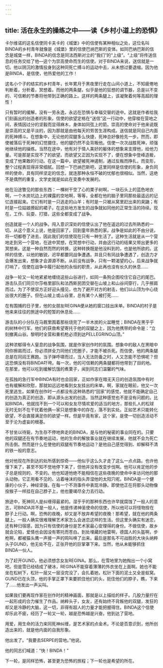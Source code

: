 ```yaml
---
---
---
```

title: 活在永生的操练之中——读《乡村小道上的恐惧》
---




卡尔维诺的这名信使同卡夫卡的《城堡》中的信使有某种相似之处，这位名叫BINDA的乡村青年就像是《城堡》里的信使巴纳巴斯的变体。如同巴纳巴斯的信念是城堡一样，BINDA的信念是同法西斯对立的“我们”的“上级”。“上级”将传送信息的任务交给了他—这个为崇高使命而生的信使。对于BINDA来说，送信就是一切。他以阴沉的激情投身到这种同死亡搏斗的运动中去，从未想过要退缩。因为他是BINDA，是信使，他热爱他的工作！

这名小个子的结实的乡村青年，长年累月于黑夜里行走在山间小道上，不知疲倦地判断着，分析着，冥想着。而他的两条腿，似乎是他的狂想的调节器，总是以不变的、可信赖的节奏将他带到正确的路上。这样的两条腿上，该凝聚着何等高超的理性！

只有暂时的缓解，没有一劳永逸，永远在恐惧与幸福交替的途中。这就是作者给我们刻画出的创造者的形象。信使的欲望定格在“送信”这一行动中，他穿梭在营地之间，表情因过分的坚毅而显得麻木，身体如同弦上的箭。崇高的使命对于他来说既是崇高的又是平淡的，因为那就是由他每天的劳苦生涯构成。送信就是同自己内面的死神搏斗。在想象中，无论他的双腿多么快捷，死神总好像抢先一步。然而，即使被落后于死神的幻觉摄住，他的腿仍然不会背叛他。信使一次次战胜死神，顽强地继续他的操练。当然在途中，他有对于情人美好的躯体的想象来支撑他，给他力量。可是那是实现不了的欲望。而欲望又正因为实现不了，便在想象中登峰造极，变成了他果敢的行动。在这一篇中，欲望被死神遏制，通过反叛而挣扎，而变形，整个过程表现得非常细腻。回想一下巴纳巴斯吧，这里同样是信使的形象，身负同样的使命，具有同样坚定的信念，就连那种永恒不破的忧郁也很相似。当然，这绝不是偶然的重复，文学史就是如此在变奏中发展的。

他在沿途瞥见的那些东西：一棵树干空了心的栗子树啊，一块石头上的蓝色地衣啊，一个木炭坑边上的裸露的空地啊，等等，全都在他的脑子里同那些最遥远的记忆连接起来。它们有时是一只逃走的山羊；有时是一只被从窝里赶出来的臭鼬；有时是一位姑娘撩起的裙子。在这些地方发生的战争就如同他的正常生活的持续。现在，工作、玩耍、打猎，这些全都变成了战争。

创造就是一个人的战争。闯入意识深处的信使认出了他在遥远的过去所熟悉的一切。从这个意义上说，他是回家了，回到童年熟悉的家。战争是如此的不由分说，将一切都卷了进去，因此我们的信使现在只有一种生活了。这种生活就是从一个营地走到另一个营地，在途中冥想，在冥想中行动，并由这行动的结果又带出更多的冥想来。这是一种自然而然的转换，这种转换既是他没料到的，也是他所欲的。这样的信使，以他的敏锐，迟早都要同战争遭遇。并且只有同战争遭遇了，创造力才会爆发出来，想象才会源源不断。从前没有战争，只有一颗渴望的心，后来战争就打响了，信使在战争中履行起他的永恒的职责，从此再也没有长久的休息……

战争一轮又一轮地紧紧地缠绕这些山谷进行，如同一条狗企图咬住它自己的尾巴。游击队员们同贝尔莎格里部队和法西斯民团交替在山坡上和山谷间穿行，几乎擦肩而过。为了不使双方正好迎头撞见，也为了避开对方的射击，他们以山顶为中心绕出很大的圈子。但在山坡上或山谷里，总有某个人被打死……

在有围捕的日子里，他的女朋友REGINA便从她的窗口挂出床单。BINDA的村子是他来来往往的旅途中的短暂的休息处……

游击队的小分队在马厩里围着那些烧完了一半木炭的火盆睡觉；BINDA在黑乎乎的树林中行军。他们的获救希望寄托于他的双腿之上，因为他携带的命令是：“立刻撤离山谷。黎明时全营和重机枪必须到达PELLEGRINO山顶。”

这种浓郁得令人窒息的战争氛围，就是作家创作时的氛围。想象中的敌人在黑暗中同你擦肩而过，你必须拼全力同他们兜圈子，才能不被杀死。而信使，他的两条腿总是在同阎王赛跑。当子弹呼啸而过，当人无法防备之时，人又怎能不恐惧呢？但这恐惧没有将BINDA吓垮。每一次，他的可信赖的两条腿都将他带到了目的地。在那里，他可以吃到缓解饥饿的煮栗子，闻到同志们温馨的气味。

在孤独的急行军中BINDA有时也会回家，正如作家在暗无天日的创造氛围中有时也有缓解和欣慰，那就如远远地看到女友挂出的床单。啊，家就在眼前，他又一次死里逃生。如果在创作时一点都没有这种熟悉的“回家”的感觉，他就不能确定自己的创造为真正的创造，即从源头出发的创造。当然这种感觉也不是没有问题的。比如BINDA，他就找不到一个可以和女友尽情欢爱的适当的地方，那些扎人的松球无时无刻不在干扰着他俩—家只是想象中的存在，落不到实处。正如艺术只能转化欲望，不会直接满足你的欲望一样。但是毕竟有家，这个家，是使一切创造活动不至于沦为虚妄的根基。

不甘坐以待毙，为生存不停地奔走的BINDA，是与他的秘密的事业同在的。只要他的双腿还在有节奏地运动，他的生命的解放事业就在继续发展，他就不会为死亡所击倒。然而是什么在使他的双腿有节奏地运动？是他自己感觉得到、却解释不清的铁一般的意志。

他对他现在所到达的处所感到惊奇——他似乎这么久才走了这么一点点路。也许他慢下来了，甚至不知不觉地停下来了，但他并没有改变步伐啊。他可以肯定他的步子总是规则的、不变的。他也知道他绝不能相信在这些夜晚的使命中来访问他的那头动物，它正用看不见的、沾着唾沫的指头弄湿他的太阳穴呢。BINDA是一个健康的小伙子，神经坚强，在每一个不测事件中表现冷静。即使他正在将那头动物像拴猴子一样挂在自己脖子上，他也要竭尽全力去行动。

旅途中，死神同人是纠缠得最紧的。湿乎乎的那种东西也许早就腐蚀了一般人的意志，可BINDA并不是一般人，他是传递神圣使命的信使，所以他可以将怪物拴在脖子上行动。啊，恐怖的夜晚，却又是不放弃希望的夜晚！那希望，就在他的两条腿上。一般人确实很难理解艺术家怎么会迷恋这样的生活。但这里头确实有迷恋，还有种归宿感，因为只有信使的身份是艺术家最心安理得的身份。不做信使，故乡就会沦陷，爱情也会因没有寄托而苍白。到处埋藏的地雷啊，德国人的头盔啊，步枪啊，都被猫头鹰一声接一声的鸣叫唤了出来。最后是那名不可战胜的大块头纳粹头子GUND，他无处不在，正张开他的巨掌罩下来。当然，他从未能够抓住BINDA一伙人。

为了赶开GUND，他必须想念女友REGINA。那么，在雪地里为她掏出一个小窝吧。但是雪已经结成了硬冰，REGINA不能穿着薄薄的外衣坐在上面啊。她也不能坐在松树下，松针一层又一层没完没了，会扎着她，松针下面的泥土又全是蚁窝。GUND已在头顶，他的手掌正罩下来要抓住他们的头，扼住他们的脖子，瞧，下来了……他发出一声尖叫。

如果我们要再现作家在创作时的精神画面，那就是以上描绘的样子。几股力量拧在一起形成的合力催生了作品。纳粹头子，女友，还有始终不背叛他的双腿，发狂的却又是冷静的大脑，这一切，非得有超人的力量才能把握得住。BINDA这个信使却乐此不疲，经历了一轮又一轮，越是恐怖越是兴奋。他到达了营地。

用爱，用生命的活力来同死神纠缠，是艺术家的点金术。不论是否意识到，他所创造出来的，就是他内面的自我形象。

他出发了。“我要去SERPE的营地。”他说。

他的同志们喊道：“快！BINDA！”

下一轮，是同样恐怖，甚至更为恐怖的旅程；下一轮也是希望的所在。